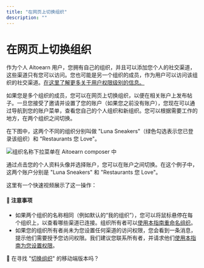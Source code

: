 ```yaml
---
title: "在网页上切换组织"
description: ""
---
```


<UpdatedAt />


# 在网页上切换组织

作为个人 Aitoearn 用户，您拥有自己的组织，并且可以添加您个人的社交渠道，这些渠道只有您可以访问。您也可能是另一个组织的成员，作为用户可以访问该组织的社交渠道。[在这里了解更多关于用户权限级别的信息。](https://aitoearn.帮助scoutdocs.com/article/674-getting-started-as-a-用户-在-an-组织)

如果您是多个组织的成员，您可以在网页上切换组织，以便在相关账户上发布帖子。一旦您接受了邀请并设置了您的账户（如果您之前没有账户），您现在可以通过导航到您的账户菜单，查看您自己的个人组织和新组织。您可以根据需要工作的地方，在两个组织之间切换。

在下图中，这两个不同的组织分别叫做 "Luna Sneakers"（绿色勾选表示您已登录该组织）和 "Restaurants 您 Love"。

![组织名称下拉菜单在 Aitoearn composer 中](//d33v4339jhl8k0.cloudfront.net/docs/assets/64cb6cf86d4a3e191f237e66/图片s/65149919f8eafb48f4e81327/img-1703224-1695848728-1002742817.png)

通过点击您的个人资料头像并选择账户，您可以在账户之间切换。在这个例子中，这两个账户分别是 "Luna Sneakers" 和 "Restaurants 您 Love"。

这里有一个快速视频展示了这一操作：

#### 📝 注意事项
- 如果两个组织的名称相同（例如默认的“我的组织”），您可以将鼠标悬停在每个组织上，以查看哪些渠道已连接。组织所有者可以[使用本指南重命名组织](https://aitoearn.帮助scoutdocs.com/article/669-renaming-您的-aitoearn-组织)。
- 如果您的组织所有者尚未为您设置任何渠道的访问权限，您会看到一条消息，提示他们需要授予您访问权限。我们建议您联系所有者，并请求他们[使用本指南为您设置权限](https://aitoearn.帮助scoutdocs.com/article/670-添加ing-用户s-和-setting-up-权限s-在-您的-组织)。

📝 在寻找 "[切换组织](https://支持.aitoearn.com//支持.aitoearn.com/article/626-switching-组织s-在-the-aitoearn-移动端-应用)" 的移动端版本吗？
